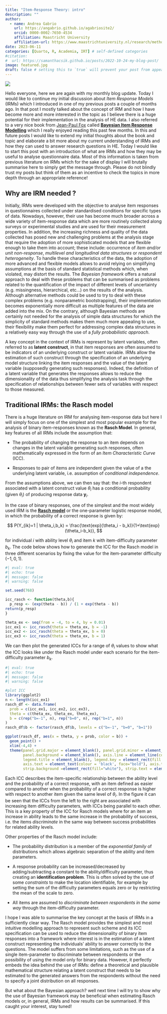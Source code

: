 ```yaml
---
title: "Item-Response Theory: intro"
description: ""
author:
  - name: Andrea Gabrio
    url: https://angabrio.github.io/agabriosite2/
    orcid: 0000-0002-7650-4534
    affiliation: Maastricht University
    affiliation-url: https://www.maastrichtuniversity.nl/research/methodology-and-statistics
date: 2023-06-11
categories: [Quarto, R, Academia, IRT] # self-defined categories
#citation: 
#  url: https://samanthacsik.github.io/posts/2022-10-24-my-blog-post/ 
image: featured.jpg
draft: false # setting this to `true` will prevent your post from appearing on your listing page until you're ready!
---
```


![](featured.jpg){fig-align="center"}

Hello everyone, here we are again with my monthly blog update. Today I would like to continue my initial discussion about *Item Response Models* (IRMs) which I introduced in one of my previous posts a couple of months ago. In that post I mostly talked about the concept of IRM and how I have become more and more interested in the topic as I believe there is a huge potential for their implementation in the analysis of HE data. I also referred to a very nice book from [Jean-Paul Fox](https://www.jean-paulfox.com/) called [**Bayesian Item Response Modelling**](https://link.springer.com/book/10.1007/978-1-4419-0742-4#:~:text=The%20Bayesian%20approach%20has%20two,additional%20information%20can%20be%20used.) which I really enjoyed reading this past few months. In this and future posts I would like to extend my initial thoughts about the book and topic and elaborate a bit more about my current understanding of IRMs and how they can used to answer research questions in HE. Today I would like to start this post with an introduction of what are IRMs and how they may be useful to analyse questionnaire data. Most of this information is taken from previous literature on IRMs which for the sake of display I will brutally summarise here to simply get the message through. Please do not blindly trust my posts but think of them as an incentive to check the topics in more depth through an appropriate reference!

## Why are IRM needed ? 

Initially, IRMs were developed with the objective to analyse item responses in questionnaires collected under standardised conditions for specific types of data. Nowadays, however, their use has become much broader across a wide variety of item-response data which are more routinely collected along surveys or experimental studies and are used for their measurement properties. In addition, the increasing richness and quality of the data collected has posed new and challenging problems at the analysis stage that require the adoption of more sophisticated models that are flexible enough to take them into account; these include: occurrence of *item and/or unit non-response*, *multilevel and longitudinal data structures* or *respondent heterogeneity*. To handle these characteristics of the data, the adoption of more advanced and flexible models allows to avoid relying on simplifying assumptions at the basis of standard statistical methods which, when violated, may distort the results. The *Bayesian framework* offers a natural approach to deal with these problems that can be summarised as problems related to the quantification of the impact of different levels of uncertainty (e.g. missingness, hierarchical, etc...) on the results of the analysis. Although alternative methods could be used to try to deal with these complex problems (e.g. nonparametric bootstrapping), their implementation becomes exponentially more difficult as multiple features of the data are added into the mix. On the contrary, although Bayesian methods are certainly not needed for the analysis of simple data structures for which the simplicity of standard methods makes them much more appealing to use, their flexibility make them perfect for addressing complex data structures in a relatively easy way through the use of a *fully probabilistic approach*.

A key concept in the context of IRMs is represent by latent variables, often referred to as **latent construct**, in that item responses are often assumed to be indicators of an underlying construct or latent variable. IRMs allow the estimation of such construct through the specification of an underlying model structure linking the item responses and the value of the latent variable (supposedly generating such responses). Indeed, the definition of a latent variable that generates the responses allows to reduce the dimensionality of the data thus simplifying the analysis task through the specification of relationships between fewer sets of variables with respect to those measured.  

## Traditional IRMs: the Rasch model

There is a huge literature on IRM for analysing item-response data but here I will simply focus on one of the simplest and most popular example for the analysis of binary item-responses known as the **Rasch Model**. In general, key features of all IRMs include the assumption that:

  - The probability of changing the response to an item depends on changes in the latent variable generating such responses, often mathematically expressed in the form of an *Item Characteristic Curve* (ICC).

  - Responses to pair of items are independent given the value of a the underlying latent variable, i.e. assumption of *conditional independence*.

From the assumptions above, we can then say that: the $i$-th respondent associated with a latent construct value $\theta_i$ has a conditional probability (given $\theta_i$) of producing response data $\boldsymbol y_i$.

In the case of binary responses, one of the simplest and the most widely used IRM is the [**Rasch model**](https://journals.sagepub.com/doi/10.1177/014662168100500413) or the one-parameter logistic response model, in which the probability of a correct response is given by:

$$
P(Y_{ik}=1 | \theta_i,b_k) = \frac{\text{exp}(\theta_i - b_k)}{1+\text{exp}(\theta_i-b_k)},
$$

for individual $i$ with ability level $\theta_i$ and item $k$ with item-difficulty parameter $b_k$. The code below shows how to generate the ICC for the Rasch model in three different scenarios by fixing the value for the item-parameter difficulty ($-1,0,1$).

```r
#| eval: true
#| echo: true
#| message: false
#| warning: false

set.seed(768)

icc_rasch <- function(theta,b){
  p_resp <- (exp(theta - b)) / (1 + exp(theta - b))
return(p_resp)
}

theta_ex <- seq(from = -4, to = 4, by = 0.01)
icc_ex1 <- icc_rasch(theta = theta_ex, b = -1)
icc_ex2 <- icc_rasch(theta = theta_ex, b = 0)
icc_ex3 <- icc_rasch(theta = theta_ex, b = 1)
```

We can then plot the generated ICCs for a range of $\theta_i$ values to show what the ICC looks like under the Rasch model under each scenario for the item-difficulty parameter $b_k$. 

```r
#| eval: true
#| echo: true
#| message: false
#| warning: false

#plot ICC
library(ggplot2)
n <- length(icc_ex1)
rasch_df <- data.frame(
  prob = c(icc_ex1, icc_ex2, icc_ex3),
  theta = c(theta_ex, theta_ex, theta_ex),
  b = c(rep("b=-1", n), rep("b=0", n), rep("b=1", n))
)
rasch_df$b <- factor(rasch_df$b, levels = c("b=-1", "b=0", "b=1"))

ggplot(rasch_df, aes(x = theta, y = prob, color = b)) +
  geom_point() +
  xlim(-4,4) +
  theme(panel.grid.major = element_blank(), panel.grid.minor = element_blank(),
        panel.background = element_blank(), axis.line = element_line(colour = "black"),
        legend.title = element_blank(), legend.key = element_rect(fill = "white"),
        axis.text = element_text(colour = 'black', face="bold"), axis.ticks.x=element_blank(),
        strip.background =element_rect(fill="white"), strip.text = element_text(colour = 'black',face = "bold")) + labs(y = "Probability of correct response", x = "latent ability") 
```

Each ICC describes the item-specific relationship between the ability level and the probability of a correct response, with an item defined as easier compared to another when the probability of a correct response is higher with respect to another item given the same level of $\theta_i$. In the figure it can be seen that the ICCs from the left to the right are associated with increasing item difficulty parameters, with ICCs being parallel to each other. This is a key property of the ICC for Rasch models where for an item an increase in ability leads to the same increase in the probability of success, i.e. the items *discriminate* in the same way between success probabilities for related ability levels.

Other properties of the Rasch model include:

  - The probability distribution is a member of the *exponential family* of distributions which allows algebraic separation of the ability and item parameters.
  
  - A response probability can be increased/decreased by adding/subtracting a constant to the ability/difficulty parameter, thus creating an **identification problem**. This is often solved by the use of some *constraints* to make the location identifiable, for example by setting the sum of the difficulty parameters equals zero or by restricting the mean of the scale to zero.

  - All items are assumed to *discriminate between respondents in the same way* through the item-difficulty parameter. 

I hope I was able to summarise the key concept at the basis of IRMs in a sufficiently clear way. The Rasch model provides the simplest and most intuitive modelling approach to represent such scheme and its ICC specification can be used to reduce the dimensionality of binary item responses into a framework where interest is in the estimation of a latent construct representing the individuals' ability to answer correctly to the questions. The model suffers from some limitations, such as the use of a single item-parameter to discriminate between respondents or the possibility of using the model only for binary data. However, it perfectly embeds the idea behind the use of IRMs: define a theoretical and plausible mathematical structure relating a latent construct that needs to be estimated to the generated answers from the respondents without the need to specify a joint distribution on all responses. 

But what about the Bayesian approach? well next time I will try to show why the use of Bayesian framework may be beneficial when estimating Rasch models or, in general, IRMs and how results can be summarised. If this caught your interest, stay tuned!
